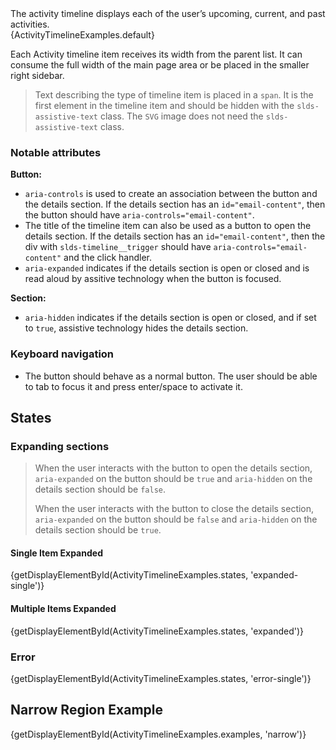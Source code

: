 
<div className="lead doc">
  The activity timeline displays each of the user’s upcoming, current, and past activities.
</div>

<CodeView>
  {ActivityTimelineExamples.default}
</CodeView>

Each Activity timeline item receives its width from the parent list. It can consume the full width of the main page area or be placed in the smaller right sidebar.

<Blockquote type="a11y" header="Accessibility Note">
  Text describing the type of timeline item is placed in a <code className="doc">span</code>. It is the first element in the timeline item and should be hidden with the <code className="doc">slds-assistive-text</code> class. The <code className="doc">SVG</code> image does not need the <code className="doc">slds-assistive-text</code> class.
</Blockquote>

### Notable attributes

**Button:**

- <code className="doc">aria-controls</code> is used to create an association between the button and the details section. If the details section has an <code className="doc">id="email-content"</code>, then the button should have <code className="doc">aria-controls="email-content"</code>.
- The title of the timeline item can also be used as a button to open the details section. If the details section has an <code className="doc">id="email-content"</code>, then the div with <code className="doc">slds-timeline__trigger</code> should have <code className="doc">aria-controls="email-content"</code> and the click handler.
- <code className="doc">aria-expanded</code> indicates if the details section is open or closed and is read aloud by assitive technology when the button is focused.

**Section:**

- <code className="doc">aria-hidden</code> indicates if the details section is open or closed, and if set to <code className="doc">true</code>, assistive technology hides the details section.

### Keyboard navigation

- The button should behave as a normal button. The user should be able to tab to focus it and press enter/space to activate it.

## States

### Expanding sections

<Blockquote type="a11y" header="Accessibility Note">
  When the user interacts with the button to open the details section, <code className="doc">aria-expanded</code> on the button should be <code className="doc">true</code> and <code className="doc">aria-hidden</code> on the details section should be <code className="doc">false</code>.

  When the user interacts with the button to close the details section, <code className="doc">aria-expanded</code> on the button should be <code className="doc">false</code> and <code className="doc">aria-hidden</code> on the details section should be <code className="doc">true</code>.
</Blockquote>

#### Single Item Expanded

<CodeView>
  {getDisplayElementById(ActivityTimelineExamples.states, 'expanded-single')}
</CodeView>

#### Multiple Items Expanded

<CodeView>
  {getDisplayElementById(ActivityTimelineExamples.states, 'expanded')}
</CodeView>

### Error

<CodeView>
  {getDisplayElementById(ActivityTimelineExamples.states, 'error-single')}
</CodeView>

## Narrow Region Example

<CodeView>
  {getDisplayElementById(ActivityTimelineExamples.examples, 'narrow')}
</CodeView>
